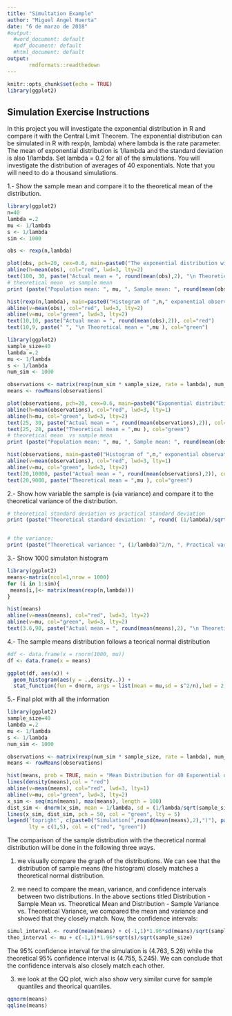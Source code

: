 ```yaml
---
title: "Simultation Example"
author: "Miguel Angel Huerta"
date: "6 de marzo de 2018"
#output:
  #word_document: default
  #pdf_document: default
  #html_document: default
output: 
       rmdformats::readthedown
---
```


```r
knitr::opts_chunk$set(echo = TRUE)
library(ggplot2)
```


##  Simulation Exercise Instructions 

In this project you will investigate the exponential distribution in R and compare it with the Central Limit Theorem. The exponential distribution can be simulated in R with rexp(n, lambda) where lambda is the rate parameter. The mean of exponential distribution is 1/lambda and the standard deviation is also 1/lambda. Set lambda = 0.2 for all of the simulations. You will investigate the distribution of averages of 40 exponentials. Note that you will need to do a thousand simulations.

1.- Show the sample mean and compare it to the theoretical mean of the distribution.

```r
library(ggplot2)
n=40
lambda =.2
mu <- 1/lambda
s <- 1/lambda
sim <- 1000 

obs <- rexp(n,lambda)

plot(obs, pch=20, cex=0.6, main=paste0("The exponential distribution with lambda ",lambda," and ",n," observations"))
abline(h=mean(obs), col="red", lwd=3, lty=2)
text(100, 30, paste("Actual mean = ", round(mean(obs),2), "\n Theoretical mean = ",mu ), col="red")
# theoretical mean  vs sample mean
print (paste("Population mean: ", mu, ", Sample mean: ", round(mean(obs) ,4) ) )

hist(rexp(n,lambda), main=paste0("Histogram of ",n," exponential observations"))
abline(v=mean(obs), col="red", lwd=3, lty=2)
abline(v=mu, col="green", lwd=3, lty=2)
text(10,10, paste("Actual mean = ", round(mean(obs),2)), col="red")
text(10,9, paste(" ", "\n Theoretical mean = ",mu ), col="green")

```
```r
library(ggplot2)
sample_size=40
lambda =.2
mu <- 1/lambda
s <- 1/lambda
num_sim <- 1000 

observations <- matrix(rexp(num_sim * sample_size, rate = lambda), num_sim, sample_size)
means <- rowMeans(observations)

plot(observations, pch=20, cex=0.6, main=paste0("Exponential distribution with lambda ",lambda,",sample size of ",sample_size," and ",num_sim," simulations"))
abline(h=mean(observations), col="red", lwd=3, lty=1)
abline(h=mu, col="green", lwd=3, lty=2)
text(25, 30, paste("Actual mean = ", round(mean(observations),2)), col="red")
text(25, 28, paste("Theoretical mean = ",mu ), col="green")
# theoretical mean  vs sample mean
print (paste("Population mean: ", mu, ", Sample mean: ", round(mean(observations) ,4) ) )

hist(observations, main=paste0("Histogram of ",n," exponential observations and ",sim," simulations"))
abline(v=mean(observations), col="red", lwd=3, lty=1)
abline(v=mu, col="green", lwd=3, lty=2)
text(20,10000, paste("Actual mean = ", round(mean(observations),2)), col="red")
text(20,9000, paste("Theoretical mean = ",mu ), col="green")


```
2.- Show how variable the sample is (via variance) and compare it to the theoretical variance of the distribution.

```r
# theoretical standard deviation vs practical standard deviation
print (paste("Theoretical standard deviation: ", round( (1/lambda)/sqrt(n) ,4), ", Practical standard deviation", round(sd(means) ,4) ) )


# the variance:
print (paste("Theoretical variance: ", (1/lambda)^2/n, ", Practical variance", round(var(means) ,4) ) )
```


3.- Show 1000 simulaton histogram

```r
library(ggplot2)
means<-matrix(ncol=1,nrow = 1000)
for (i in 1:sim){
 means[i,]<- matrix(mean(rexp(n,lambda)))
}

hist(means)
abline(v=mean(means), col="red", lwd=3, lty=2)
abline(v=mu, col="green", lwd=3, lty=2)
text(3.6,90, paste("Actual mean = ", round(mean(means),2), "\n Theoretical mean = ",mu ), col="red")


```

4.- The sample means distribution follows a teorical normal distribution

```r
#df <- data.frame(x = rnorm(1000, mu))
df <- data.frame(x = means)

ggplot(df, aes(x)) +
  geom_histogram(aes(y = ..density..)) +
  stat_function(fun = dnorm, args = list(mean = mu,sd = s^2/n),lwd = 2, col = 'green')
```

5.- Final plot with all the information

```r

library(ggplot2)
sample_size=40
lambda =.2
mu <- 1/lambda
s <- 1/lambda
num_sim <- 1000 

observations <- matrix(rexp(num_sim * sample_size, rate = lambda), num_sim, sample_size)
means <- rowMeans(observations)

hist(means, prob = TRUE, main = "Mean Distribution for 40 Exponential observations with 1000 simulations", xlab = "Simulation Mean")
lines(density(means),col = "red")
abline(v=mean(means), col="red", lwd=3, lty=1)
abline(v=mu, col="green", lwd=3, lty=2)
x_sim <- seq(min(means), max(means), length = 100)
dist_sim <- dnorm(x_sim, mean = 1/lambda, sd = (1/lambda/sqrt(sample_size)))
lines(x_sim, dist_sim, pch = 50, col = "green", lty = 5)
legend('topright', c(paste0("Simulation(",round(mean(means),2),")"), paste0("Theoretical Normal(",mu,")")), 
       lty = c(1,5), col = c("red", "green"))
```
The comparison of the sample distribution with the theoretical normal distribution will be done in the following three ways.

1) we visually compare the graph of the distributions. We can see that the distribution of sample means (the histogram) closely matches a theoretical normal distribution.

2) we need to compare the mean, variance, and confidence intervals between two distributions. In the above sections titled Distribution - Sample Mean vs. Theoretical Mean and Distribution - Sample Variance vs. Theoretical Variance, we compared the mean and variance and showed that they closely match. Now, the confidence intervals:

```r
simul_interval <- round(mean(means) + c(-1,1)*1.96*sd(means)/sqrt(sample_size),3)
theo_interval <- mu + c(-1,1)*1.96*sqrt(s)/sqrt(sample_size)
```

The 95% confidence interval for the simulation is (4.763, 5.26) while the theoretical 95% confidence interval is (4.755, 5.245). We can conclude that the confidence intervals also closely match each other.

3) we look at the QQ plot, wich also show very similar curve for sample quantiles and theorical quantiles.

```r
qqnorm(means)
qqline(means)
```

